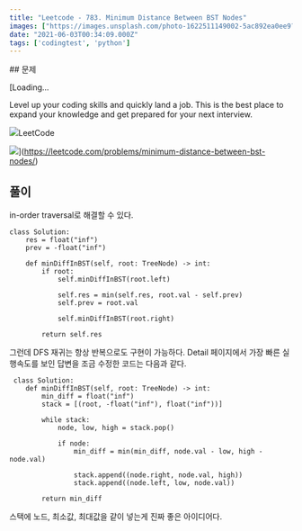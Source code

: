```yaml
---
title: "Leetcode - 783. Minimum Distance Between BST Nodes"
images: ["https://images.unsplash.com/photo-1622511149002-5ac892ea0ee9?crop=entropy&cs=tinysrgb&fit=max&fm=jpg&ixid=MnwxMTc3M3wwfDF8YWxsfDR8fHx8fHwyfHwxNjIyNjA3OTMw&ixlib=rb-1.2.1&q=80&w=2000"]
date: "2021-06-03T00:34:09.000Z"
tags: ['codingtest', 'python']
---
```


<TOCInline toc={props.toc} asDisclosure />
## 문제

[Loading...

Level up your coding skills and quickly land a job. This is the best place to expand your knowledge and get prepared for your next interview.

![](https://leetcode.com/favicon-192x192.png)LeetCode

![](https://leetcode.com/static/images/LeetCode_Sharing.png)](https://leetcode.com/problems/minimum-distance-between-bst-nodes/)

## 풀이

in-order traversal로 해결할 수 있다.

```
class Solution:
    res = float("inf")
    prev = -float("inf")

    def minDiffInBST(self, root: TreeNode) -> int:
        if root:
            self.minDiffInBST(root.left)

            self.res = min(self.res, root.val - self.prev)
            self.prev = root.val

            self.minDiffInBST(root.right)

        return self.res
```

그런데 DFS 재귀는 항상 반복으로도 구현이 가능하다. Detail 페이지에서 가장 빠른 실행속도를 보인 답변을 조금 수정한 코드는 다음과 같다.

```
 class Solution:
    def minDiffInBST(self, root: TreeNode) -> int:
        min_diff = float("inf")
        stack = [(root, -float("inf"), float("inf"))]

        while stack:
            node, low, high = stack.pop()

            if node:
                min_diff = min(min_diff, node.val - low, high - node.val)

                stack.append((node.right, node.val, high))
                stack.append((node.left, low, node.val))

        return min_diff
```

스택에 노드, 최소값, 최대값을 같이 넣는게 진짜 좋은 아이디어다.
